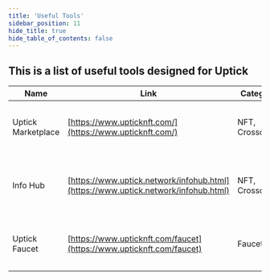 ```yaml
---
title: 'Useful Tools'
sidebar_position: 11
hide_title: true
hide_table_of_contents: false
---
```



<PageTitle iconUrl="img/uptick-icon.svg" title="Uptick Useful Tools" />

## This is a list of useful tools designed for Uptick

| Name | Link | Category | Description |
|------|------|----------|-------------|
| Uptick Marketplace | [https://www.upticknft.com/](https://www.upticknft.com/) | NFT, Crosschain | Web3 NFT & RWA marketplace for digital collectibles. |
| Info Hub | [https://www.uptick.network/infohub.html](https://www.uptick.network/infohub.html) | NFT, Crosschain | Web3 infra for tokenized RWAs, NFTs & cross-chain. |
| Uptick Faucet | [https://www.upticknft.com/faucet](https://www.upticknft.com/faucet) | Faucet | Claim free $UPTICK for Uptick mainnet faucet now! |
